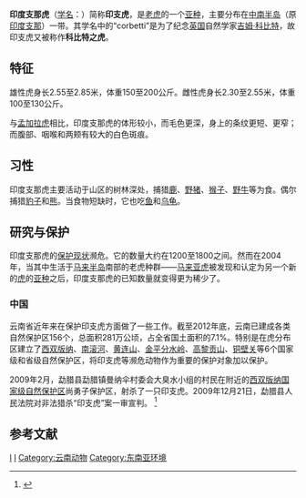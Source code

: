 {{Subspeciesbox
| name = 印度支那虎
| genus = Panthera
| species = tigris
| subspecies = corbetti
| species link = 虎
| authority = [[弗拉季斯拉夫·馬扎克|Mazák]], 1968
| status = EN
| status_system = iucn3.1
| status_ref = <ref name="IUCN">{{IUCN |assessors=Lynam, A. J. and Nowell, K. |year=2011 |id=136853 |title=Panthera tigris ssp. corbetti |version=2014.2}}</ref>
| image = Panthera tigris corbetti 01.jpg
| image_width = 250px
| image_caption = [[辛辛那堤|辛辛那堤]]动物园里的印度支那虎
| range_map=Panthera tigris corbetti distribution map.png
| range_map_caption=分佈範圍（不顯示[[緬甸|緬甸]]）
| range_map_width = 250px
}}

'''印度支那虎'''（[[学名|学名]]：''{{lang|la|Panthera tigris corbetti}}''）简称'''印支虎'''，是[[虎|老虎]]的一个[[亚种|亚种]]，主要分布在[[中南半岛|中南半岛]]（原[[印度支那|印度支那]]）一带。其学名中的“corbetti”是为了纪念[[英国|英国]]自然学家[[吉姆·科比特|吉姆·科比特]]，故印支虎又被称作'''科比特之虎'''。

== 特征 ==
雄性虎身长2.55至2.85米，体重150至200公斤。雌性虎身长2.30至2.55米，体重100至130公斤。

与[[孟加拉虎|孟加拉虎]]相比，印度支那虎的体形较小，而毛色更深，身上的条纹更短、更窄；而腹部、咽喉和两颊有较大的白色斑痕。

== 习性 ==
印度支那虎主要活动于山区的树林深处，捕猎[[鹿|鹿]]、[[野猪|野猪]]、[[猴|猴子]]、[[野牛|野牛]]等为食。偶尔捕猎[[豹|豹子]]和[[熊|熊]]。当食物短缺时，它也吃[[鱼|鱼]]和[[乌龟|乌龟]]。

== 研究与保护 ==
印度支那虎的[[保护现状|保护现状]]濒危。它的数量大约在1200至1800之间。然而在2004年，当其中生活于[[马来半岛|马来半岛]]南部的老虎种群——[[马来亚虎|马来亚虎]]被发现和认定为另一个新的[[虎|虎]]的[[亚种|亚种]]之后，印度支那虎的已知数量就变得更为稀少了。

===中国===
云南省近年来在保护印支虎方面做了一些工作。截至2012年底，云南已建成各类自然保护区156个，总面积281万公顷，占全省国土面积的7.1%。特别是在虎分布区建立了[[西双版纳|西双版纳]]、[[南滚河|南滚河]]、[[黄连山|黄连山]]、[[金平分水岭|金平分水岭]]、[[高黎贡山|高黎贡山]]、[[铜壁关|铜壁关]]等6个国家级和省级自然保护区，将印支虎等濒危动物作为重要的保护对象加以保护。

2009年2月，勐腊县勐腊镇曼纳伞村委会大臭水小组的村民在附近的[[西雙版納自然保護區|西双版纳国家级自然保护区]]尚勇子保护区，射杀了一只印支虎。2009年12月21日，勐腊县人民法院对非法猎杀“印支虎”案一审宣判。 <ref>{{Cite web |url=http://news.xinhuanet.com/legal/2009-12/22/content_12684393.htm |title=西双版纳“人吃老虎”案宣判 射杀老虎者获刑12年 |access-date=2014-02-25 |archive-date=2014-03-26 |archive-url=https://web.archive.org/web/20140326230444/http://news.xinhuanet.com/legal/2009-12/22/content_12684393.htm |dead-url=no }}</ref>

==参考文献==
<references/>
{{wikispecies|Panthera tigris corbetti}}
{{Taxonbar|from=Q192742}}

[[Category:虎|I]]
[[Category:瀕危物種|I]]
[[Category:云南动物|Category:云南动物]]
[[Category:东南亚环境|Category:东南亚环境]]